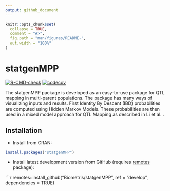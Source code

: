```yaml
---
output: github_document
---
```


<!-- README.md is generated from README.Rmd. Please edit that file -->

```r
knitr::opts_chunk$set(
  collapse = TRUE,
  comment = "#>",
  fig.path = "man/figures/README-",
  out.width = "100%"
)
```

# statgenMPP

[![R-CMD-check](https://github.com/Biometris/statgenMPP/workflows/R-CMD-check/badge.svg)](https://github.com/Biometris/statgenMPP/actions?workflow=R-CMD-check)
[![codecov](https://codecov.io/gh/Biometris/statgenMPP/branch/master/graph/badge.svg)](https://app.codecov.io/gh/Biometris/statgenMPP)

The statgenMPP package is developed as an easy-to-use package for QTL mapping in multi-parent populations. The package has many ways of visualizing inputs and results. First Identity By Descent (IBD) probabilities are computed using Hidden Markov Models. These probabilities are then used in a mixed model approach for QTL Mapping as described in Li et al. \doi{10.1007/s00122-021-03919-7}.

## Installation

* Install from CRAN:

```r
install.packages("statgenMPP")
```

* Install latest development version from GitHub (requires [remotes](https://github.com/r-lib/remotes) package):

```r
remotes::install_github("Biometris/statgenMPP", ref = "develop", dependencies = TRUE)
